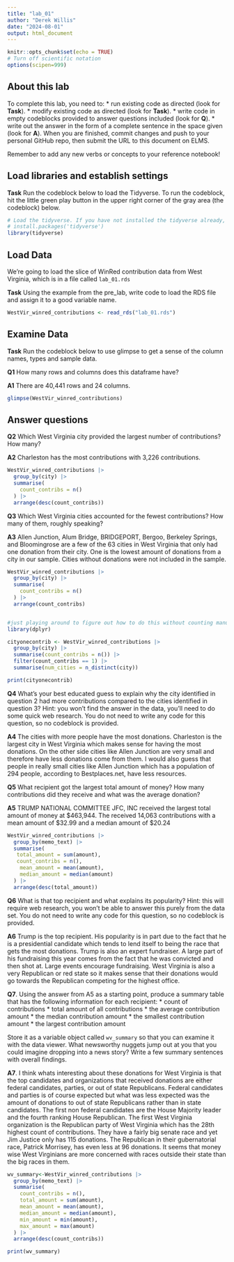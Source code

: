 ```yaml
---
title: "lab_01"
author: "Derek Willis"
date: "2024-08-01"
output: html_document
---
```


```r
knitr::opts_chunk$set(echo = TRUE)
# Turn off scientific notation
options(scipen=999)
```

## About this lab

To complete this lab, you need to: \* run existing code as directed (look for **Task**). \* modify existing code as directed (look for **Task**). \* write code in empty codeblocks provided to answer questions included (look for **Q**). \* write out the answer in the form of a complete sentence in the space given (look for **A**). When you are finished, commit changes and push to your personal GitHub repo, then submit the URL to this document on ELMS.

Remember to add any new verbs or concepts to your reference notebook!

## Load libraries and establish settings

**Task** Run the codeblock below to load the Tidyverse. To run the codeblock, hit the little green play button in the upper right corner of the gray area (the codeblock) below.

```r
# Load the tidyverse. If you have not installed the tidyverse already, remove the # from the next line and run it first.  
# install.packages('tidyverse')
library(tidyverse)
```

## Load Data

We're going to load the slice of WinRed contribution data from West Virginia, which is in a file called `lab_01.rds`

**Task** Using the example from the pre_lab, write code to load the RDS file and assign it to a good variable name.

```r
WestVir_winred_contributions <- read_rds("lab_01.rds")

```

## Examine Data

**Task** Run the codeblock below to use glimpse to get a sense of the column names, types and sample data.

**Q1** How many rows and columns does this dataframe have?

**A1** There are 40,441 rows and 24 columns.

```r
glimpse(WestVir_winred_contributions)

```

## Answer questions

**Q2** Which West Virginia city provided the largest number of contributions? How many?

**A2** Charleston has the most contributions with 3,226 contributions.

```r
WestVir_winred_contributions |>
  group_by(city) |>
  summarise(
    count_contribs = n()
  ) |>
  arrange(desc(count_contribs))
```

**Q3** Which West Virginia cities accounted for the fewest contributions? How many of them, roughly speaking?

**A3** Allen Junction, Alum Bridge, BRIDGEPORT, Bergoo, Berkeley Springs, and Bloomingrose are a few of the 63 cities in West Virginia that only had one donation from their city. One is the lowest amount of donations from a city in our sample. Cities without donations were not included in the sample.

```r
WestVir_winred_contributions |>
  group_by(city) |>
  summarise(
    count_contribs = n()
  ) |>
  arrange(count_contribs)


#just playing around to figure out how to do this without counting manually
library(dplyr)

cityonecontrib <- WestVir_winred_contributions |>
  group_by(city) |>
  summarise(count_contribs = n()) |>
  filter(count_contribs == 1) |>
  summarise(num_cities = n_distinct(city))

print(cityonecontrib)

```

**Q4** What's your best educated guess to explain why the city identified in question 2 had more contributions compared to the cities identified in question 3? Hint: you won't find the answer in the data, you'll need to do some quick web research. You do not need to write any code for this question, so no codeblock is provided.

**A4** The cities with more people have the most donations. Charleston is the largest city in West Virginia which makes sense for having the most donations. On the other side cities like Allen Junction are very small and therefore have less donations come from them. I would also guess that people in really small cities like Allen Junction which has a population of 294 people, according to Bestplaces.net, have less resources. 

**Q5** What recipient got the largest total amount of money? How many contributions did they receive and what was the average donation?

**A5** TRUMP NATIONAL COMMITTEE JFC, INC received the largest total amount of money at $463,944. The received 14,063 contributions with a mean amount of $32.99 and a median amount of $20.24

```r
WestVir_winred_contributions |>
  group_by(memo_text) |>
  summarise(
   total_amount = sum(amount),
   count_contribs = n(),
    mean_amount = mean(amount),
    median_amount = median(amount)
  ) |>
  arrange(desc(total_amount))
```

**Q6** What is that top recipient and what explains its popularity? Hint: this will require web research, you won't be able to answer this purely from the data set. You do not need to write any code for this question, so no codeblock is provided.

**A6** Trump is the top recipient. His popularity is in part due to the fact that he is a presidential candidate which tends to lend itself to being the race that gets the most donations. Trump is also an expert fundraiser. A large part of his fundraising this year comes from the fact that he was convicted and then shot at. Large events encourage fundraising. West Virginia is also a very Republican or red state so it makes sense that their donations would go towards the Republican competing for the highest office. 

**Q7**. Using the answer from A5 as a starting point, produce a summary table that has the following information for each recipient: \* count of contributions \* total amount of all contributions \* the average contribution amount \* the median contribution amount \* the smallest contribution amount \* the largest contribution amount

Store it as a variable object called `wv_summary` so that you can examine it with the data viewer. What newsworthy nuggets jump out at you that you could imagine dropping into a news story? Write a few summary sentences with overall findings.

**A7**. I think whats interesting about these donations for West Virginia is that the top candidates and organizations that received donations are either federal candidates, parties, or out of state Republicans. Federal candidates and parties is of course expected but what was less expected was the amount of donations to out of state Republicans rather than in state candidates. The first non federal candidates are the House Majority leader and the fourth ranking House Republican. The first West Virginia organization is the Republican party of West Virginia which has the 28th highest count of contributions. They have a fairly big senate race and yet Jim Justice only has 115 donations. The Republican in their gubernatorial race, Patrick Morrisey, has even less at 96 donations. It seems that money wise West Virginians are more concerned with races outside their state than the big races in them. 


```r
wv_summary<-WestVir_winred_contributions |>
  group_by(memo_text) |>
  summarise(
    count_contribs = n(),
    total_amount = sum(amount),
    mean_amount = mean(amount),
    median_amount = median(amount),
    min_amount = min(amount),
    max_amount = max(amount)
  ) |>
  arrange(desc(count_contribs))

print(wv_summary)
```
